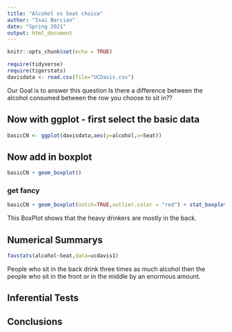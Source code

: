 ```yaml
---
title: "Alcohol vs Seat choice"
author: "Isai Bercian"
date: "Spring 2021"
output: html_document
---
```


```r
knitr::opts_chunk$set(echo = TRUE)
```

```r
require(tidyverse)
require(tigerstats)
davisdata <- read.csv(file="UCDavis.csv") 
```
 Our Goal is to answer this question Is there a difference between the alcohol consumed between the row
 you choose to sit in??

## Now with ggplot - first select the basic data


   ```r
basicCN <- ggplot(davisdata,aes(y=alcohol,x=Seat))
```
## Now add in boxplot

```r
basicCN + geom_boxplot()
```
  
  
### get fancy  

```r
basicCN + geom_boxplot(notch=TRUE,outlier.color = "red") + stat_boxplot(geom ='errorbar') + labs(title="Fancy notch boxplot \n with 2 lines")
```


This BoxPlot shows that the heavy drinkers are mostly in the back.

## Numerical Summarys 

```r
favstats(alcohol~Seat,data=ucdavis1)
```

People who sit in the back drink three times as much alcohol then the people who sit in the front or in the middle by an enormous amount.

## Inferential Tests

## Conclusions


